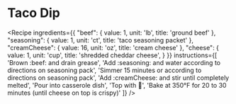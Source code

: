 
# Taco Dip

<Recipe
    ingredients={{
        "beef": {
            value: 1,
            unit: 'lb',
            title: 'ground beef'
        },
        "seasoning": {
            value: 1,
            unit: 'ct',
            title: 'taco seasoning packet'
        },
        "creamCheese": {
            value: 16,
            unit: 'oz',
            title: 'cream cheese'
        },
        "cheese": {
            value: 1,
            unit: 'cup',
            title: 'shredded cheddar cheese',
        }
    }}
    instructions={[
        'Brown :beef: and drain grease',
        'Add :seasoning: and water according to directions on seasoning pack',
        'Simmer 15 minutes or according to directions on seasoning pack',
        'Add :creamCheese: and stir until completely melted',
        'Pour into casserole dish',
        'Top with :cheese:',
        'Bake at 350°F for 20 to 30 minutes (until cheese on top is crispy)'
    ]}
/>
